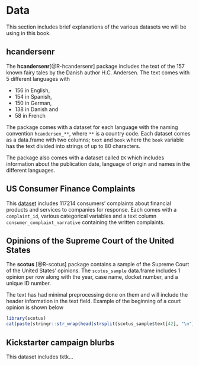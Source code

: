 # Data {#appendixdata}

This section includes brief explanations of the various datasets we will be using in this book.

## hcandersenr 

The **hcandersenr**[@R-hcandersenr] package includes the text of the 157 known fairy tales by the Danish author H.C. Andersen. 
The text comes with 5 different languages with 

- 156 in English,
- 154 in Spanish,
- 150 in German,
- 138 in Danish and
- 58 in French

The package comes with a dataset for each language with the naming convention `hcandersen_**`,
where `**` is a country code.
Each dataset comes as a data.frame with two columns; `text` and `book` where the `book` variable has the text divided into strings of up to 80 characters.

The package also comes with a dataset called `EK` which includes information about the publication date, language of origin and names in the different languages.

## US Consumer Finance Complaints 

This [dataset](https://www.kaggle.com/cfpb/us-consumer-finance-complaints) includes 117214 consumers’ complaints about financial products and services to companies for response. Each comes with a `complaint_id`, various categorical variables and a text column `consumer_complaint_narrative` containing the written complaints.

## Opinions of the Supreme Court of the United States 

The **scotus** [@R-scotus] package contains a sample of the Supreme Court of the United States' opinions.
The `scotus_sample` data.frame includes 1 opinion per row along with the year, case name, docket number, and a unique ID number.

The text has had minimal preprocessing done on them and will include the header information in the text field.
Example of the beginning of a court opinion is shown below
 
```r
library(scotus)
cat(paste(stringr::str_wrap(head(strsplit(scotus_sample$text[42], "\n")[[1]])), collapse = "\n"))
```

## Kickstarter campaign blurbs

This dataset includes tktk...

